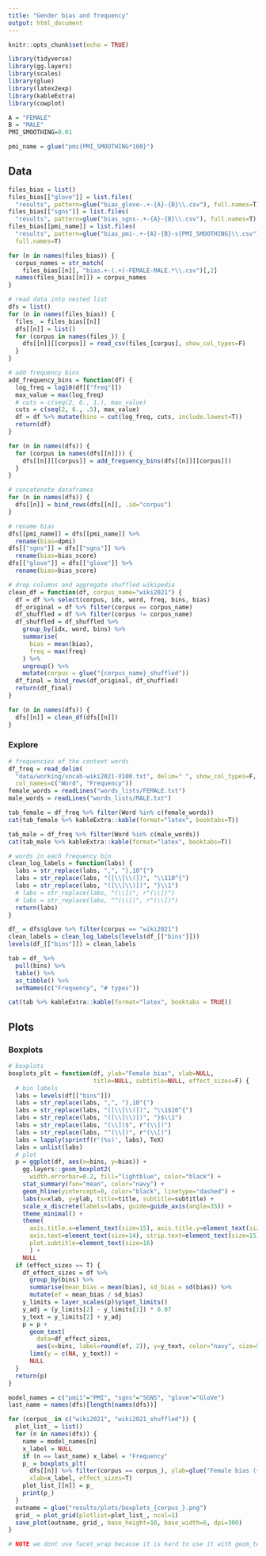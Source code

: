 ```yaml
---
title: "Gender bias and frequency"
output: html_document
---
```


```r
knitr::opts_chunk$set(echo = TRUE)
```


```r
library(tidyverse)
library(gg.layers)
library(scales)
library(glue)
library(latex2exp)
library(kableExtra)
library(cowplot)
```


```r
A = "FEMALE"
B = "MALE"
PMI_SMOOTHING=0.01
```

```r
pmi_name = glue("pmi{PMI_SMOOTHING*100}")
```

## Data

```r
files_bias = list()
files_bias[["glove"]] = list.files(
  "results", pattern=glue("bias_glove-.+-{A}-{B}\\.csv"), full.names=T)
files_bias[["sgns"]] = list.files(
  "results", pattern=glue("bias_sgns-.+-{A}-{B}\\.csv"), full.names=T)
files_bias[[pmi_name]] = list.files(
  "results", pattern=glue("bias_pmi-.+-{A}-{B}-s{PMI_SMOOTHING}\\.csv"),
  full.names=T)
```


```r
for (n in names(files_bias)) {
  corpus_names = str_match(
    files_bias[[n]], "bias.+-(.+)-FEMALE-MALE.*\\.csv")[,2]
  names(files_bias[[n]]) = corpus_names
}
```


```r
# read data into nested list
dfs = list()
for (n in names(files_bias)) {
  files_ = files_bias[[n]]
  dfs[[n]] = list()
  for (corpus in names(files_)) {
    dfs[[n]][[corpus]] = read_csv(files_[corpus], show_col_types=F)
  }
}
```


```r
# add frequency bins
add_frequency_bins = function(df) {
  log_freq = log10(df[["freq"]])
  max_value = max(log_freq)
  # cuts = c(seq(2, 6., 1.), max_value)
  cuts = c(seq(2, 6., .5), max_value)
  df = df %>% mutate(bins = cut(log_freq, cuts, include.lowest=T))
  return(df)
}

for (n in names(dfs)) {
  for (corpus in names(dfs[[n]])) {
    dfs[[n]][[corpus]] = add_frequency_bins(dfs[[n]][[corpus]])
  }
}
```


```r
# concatenate dataframes
for (n in names(dfs)) {
  dfs[[n]] = bind_rows(dfs[[n]], .id="corpus")
}
```


```r
# rename bias
dfs[[pmi_name]] = dfs[[pmi_name]] %>%
  rename(bias=dpmi)
dfs[["sgns"]] = dfs[["sgns"]] %>%
  rename(bias=bias_score)
dfs[["glove"]] = dfs[["glove"]] %>%
  rename(bias=bias_score)
```


```r
# drop columns and aggregate shuffled wikipedia
clean_df = function(df, corpus_name="wiki2021") {
  df = df %>% select(corpus, idx, word, freq, bins, bias)
  df_original = df %>% filter(corpus == corpus_name)
  df_shuffled = df %>% filter(corpus != corpus_name)
  df_shuffled = df_shuffled %>%
    group_by(idx, word, bins) %>%
    summarise(
      bias = mean(bias),
      freq = max(freq)
    ) %>%
    ungroup() %>%
    mutate(corpus = glue("{corpus_name}_shuffled"))
  df_final = bind_rows(df_original, df_shuffled)
  return(df_final)
}

for (n in names(dfs)) {
  dfs[[n]] = clean_df(dfs[[n]])
}
```

### Explore

```r
# frequencies of the context words
df_freq = read_delim(
  "data/working/vocab-wiki2021-V100.txt", delim=" ", show_col_types=F,
  col_names=c("Word", "Frequency"))
female_words = readLines("words_lists/FEMALE.txt")
male_words = readLines("words_lists/MALE.txt")

tab_female = df_freq %>% filter(Word %in% c(female_words))
cat(tab_female %>% kableExtra::kable(format="latex", booktabs=T))

tab_male = df_freq %>% filter(Word %in% c(male_words))
cat(tab_male %>% kableExtra::kable(format="latex", booktabs=T))
```



```r
# words in each frequency bin
clean_log_labels = function(labs) {
  labs = str_replace(labs, ",", "},10^{")
  labs = str_replace(labs, "([\\[\\(])", "\\110^{")
  labs = str_replace(labs, "([\\]\\)])", "}\\1")
  # labs = str_replace(labs, "(\\])", r"(\\])")
  # labs = str_replace(labs, "^(\\[)", r"(\\[)")
  return(labs)
}

df_ = dfs$glove %>% filter(corpus == "wiki2021") 
clean_labels = clean_log_labels(levels(df_[["bins"]]))
levels(df_[["bins"]]) = clean_labels

tab = df_ %>% 
  pull(bins) %>% 
  table() %>% 
  as_tibble() %>% 
  setNames(c("Frequency", "# types"))

cat(tab %>% kableExtra::kable(format="latex", booktabs = TRUE))
```


## Plots

### Boxplots


```r
# boxplots
boxplots_plt = function(df, ylab="Female bias", xlab=NULL,
                        title=NULL, subtitle=NULL, effect_sizes=F) {
  # bin labels
  labs = levels(df[["bins"]])
  labs = str_replace(labs, ",", "},10^{")
  labs = str_replace(labs, "([\\[\\(])", "\\1$10^{")
  labs = str_replace(labs, "([\\]\\)])", "}$\\1")
  labs = str_replace(labs, "(\\])$", r"(\\])")
  labs = str_replace(labs, "^(\\[)", r"(\\[)")
  labs = lapply(sprintf(r'(%s)', labs), TeX)
  labs = unlist(labs)
  # plot
  p = ggplot(df, aes(x=bins, y=bias)) +
    gg.layers::geom_boxplot2(
      width.errorbar=0.2, fill="lightblue", color="black") +
    stat_summary(fun="mean", color="navy") +    
    geom_hline(yintercept=0, color="black", linetype="dashed") +
    labs(x=xlab, y=ylab, title=title, subtitle=subtitle) +
    scale_x_discrete(labels=labs, guide=guide_axis(angle=35)) +
    theme_minimal() +
    theme(
      axis.title.x=element_text(size=15), axis.title.y=element_text(size=16),
      axis.text=element_text(size=14), strip.text=element_text(size=15),
      plot.subtitle=element_text(size=16)
      ) +
    NULL
  if (effect_sizes == T) {
    df_effect_sizes = df %>%
      group_by(bins) %>%
      summarise(mean_bias = mean(bias), sd_bias = sd(bias)) %>%
      mutate(ef = mean_bias / sd_bias)
    y_limits = layer_scales(p)$y$get_limits()
    y_adj = (y_limits[2] - y_limits[1]) * 0.07
    y_text = y_limits[2] + y_adj
    p = p +
      geom_text(
        data=df_effect_sizes,
        aes(x=bins, label=round(ef, 2)), y=y_text, color="navy", size=5) +
      lims(y = c(NA, y_text)) +
      NULL
  }
  return(p)
}
```


```r
model_names = c("pmi1"="PMI", "sgns"="SGNS", "glove"="GloVe")
last_name = names(dfs)[length(names(dfs))]

for (corpus_ in c("wiki2021", "wiki2021_shuffled")) {
  plot_list_ = list()
  for (n in names(dfs)) {
    name = model_names[n]
    x_label = NULL
    if (n == last_name) x_label = "Frequency"
    p_ = boxplots_plt(
      dfs[[n]] %>% filter(corpus == corpus_), ylab=glue("Female bias ({name})"),
      xlab=x_label, effect_sizes=T)
    plot_list_[[n]] = p_
    print(p_)
  }
  outname = glue("results/plots/boxplots_{corpus_}.png")
  grid_ = plot_grid(plotlist=plot_list_, ncol=1)
  save_plot(outname, grid_, base_height=10, base_width=6, dpi=300)
}

# NOTE we dont use facet_wrap because it is hard to use it with geom_text
```


